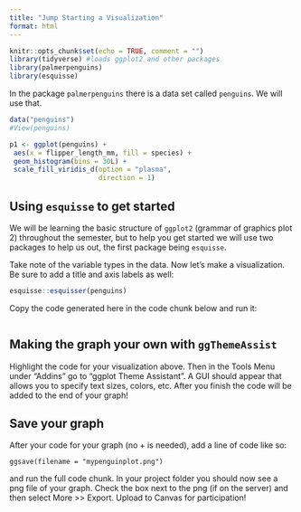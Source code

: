 ```yaml
---
title: "Jump Starting a Visualization"
format: html
---
```


```r
knitr::opts_chunk$set(echo = TRUE, comment = "")
library(tidyverse) #loads ggplot2 and other packages
library(palmerpenguins)
library(esquisse)
```

In the package `palmerpenguins` there is a data set called `penguins`. We will use that.

```r
data("penguins")
#View(penguins)
```

```r
p1 <- ggplot(penguins) +
 aes(x = flipper_length_mm, fill = species) +
 geom_histogram(bins = 30L) +
 scale_fill_viridis_d(option = "plasma", 
                      direction = 1)
```

## Using `esquisse` to get started  

We will be learning the basic structure of `ggplot2` (grammar of graphics plot 2) throughout the semester, but to help you get started we will use two packages to help us out, the first package being `esquisse`. 

Take note of the variable types in the data.  Now let's make a visualization. Be sure to add a title and axis labels as well:

```r
esquisse::esquisser(penguins)
```

Copy the code generated here in the code chunk below and run it:

```r

```


## Making the graph your own with `ggThemeAssist`

Highlight the code for your visualization above. Then in the Tools Menu under "Addins" go to "ggplot Theme Assistant". A GUI should appear that allows you to specify text sizes, colors, etc. After you finish the code will be added to the end of your graph!

## Save your graph

After your code for your graph (no + is needed), add a line of code like so:  

`ggsave(filename = "mypenguinplot.png")`

and run the full code chunk. In your project folder you should now see a png file of your graph. Check the box next to the png (if on the server) and then select More >> Export. Upload to Canvas for participation!



